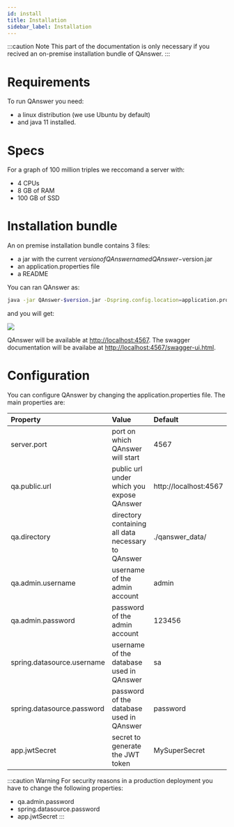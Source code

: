 ```yaml
---
id: install
title: Installation
sidebar_label: Installation
---
```


:::caution Note
This part of the documentation is only necessary if you recived an on-premise installation bundle of QAnswer.
:::

# Requirements

To run QAnswer you need:

- a linux distribution (we use Ubuntu by default)
- and java 11 installed.

# Specs

For a graph of 100 million triples we reccomand a server with:

- 4 CPUs
- 8 GB of RAM
- 100 GB of SSD

# Installation bundle

An on premise installation bundle contains 3 files:

- a jar with the current $version of QAnswer named QAnswer-$version.jar
- an application.properties file
- a README

You can ran QAnswer as:

 ```bash
java -jar QAnswer-$version.jar -Dspring.config.location=application.properties
```

and you will get:

<Image src='/img/newUI/premise/QAnswer-bash.png'/>

QAnswer will be available at [http://localhost:4567](http://localhost:4567).
The swagger documentation will be availabe at [http://localhost:4567/swagger-ui.html](http://localhost:4567/swagger-ui.html).

# Configuration

You can configure QAnswer by changing the application.properties file. The main properties are:

| Property      | Value | Default |
| :---        |    :----   |   :----   | 
| server.port      | port on which QAnswer will start | 4567 | 
| qa.public.url   | public url under which you expose QAnswer  | http://localhost:4567 | 
| qa.directory   | directory containing all data necessary to QAnswer | ./qanswer_data/ | 
| qa.admin.username | username of the admin account | admin |
| qa.admin.password | password of the admin account | 123456 | 
| spring.datasource.username| username of the database used in QAnswer | sa |
| spring.datasource.password | password of the database used in QAnswer | password | 
| app.jwtSecret| secret to generate the JWT token | MySuperSecret |

:::caution Warning
For security reasons in a production deployment you have to change the following properties:
- qa.admin.password
- spring.datasource.password
- app.jwtSecret
:::


